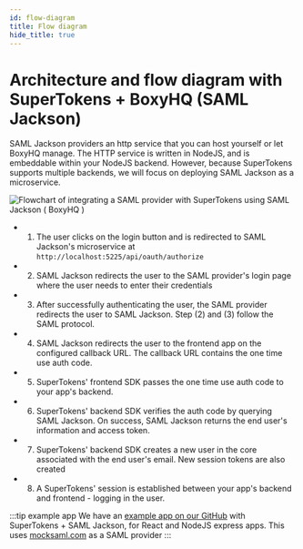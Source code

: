 ```yaml
---
id: flow-diagram
title: Flow diagram
hide_title: true
---
```


<!-- COPY DOCS -->
<!-- ./thirdpartyemailpassword/common-customizations/saml/with-boxyhq/flow-diagram.mdx -->

# Architecture and flow diagram with SuperTokens + BoxyHQ (SAML Jackson)

SAML Jackson providers an http service that you can host yourself or let BoxyHQ manage. The HTTP service is written in NodeJS, and is embeddable within your NodeJS backend. However, because SuperTokens supports multiple backends, we will focus on deploying SAML Jackson as a microservice.

<img alt="Flowchart of integrating a SAML provider with SuperTokens using SAML Jackson ( BoxyHQ )" src="/img/saml/supertokens-boxyhq.png" />

- 1) The user clicks on the login button and is redirected to SAML Jackson's microservice at `http://localhost:5225/api/oauth/authorize`

- 2) SAML Jackson redirects the user to the SAML provider's login page where the user needs to enter their credentials

- 3) After successfully authenticating the user, the SAML provider redirects the user to SAML Jackson. Step (2) and (3) follow the SAML protocol.

- 4) SAML Jackson redirects the user to the frontend app on the configured callback URL. The callback URL contains the one time use auth code.

- 5) SuperTokens' frontend SDK passes the one time use auth code to your app's backend.

- 6) SuperTokens' backend SDK verifies the auth code by querying SAML Jackson. On success, SAML Jackson returns the end user's information and access token.

- 7) SuperTokens' backend SDK creates a new user in the core associated with the end user's email. New session tokens are also created

- 8) A SuperTokens' session is established between your app's backend and frontend - logging in the user.

:::tip example app
We have an [example app on our GitHub](https://github.com/supertokens/jackson-supertokens-express) with SuperTokens + SAML Jackson, for React and NodeJS express apps. This uses [mocksaml.com](https://mocksaml.com/) as a SAML provider
:::
